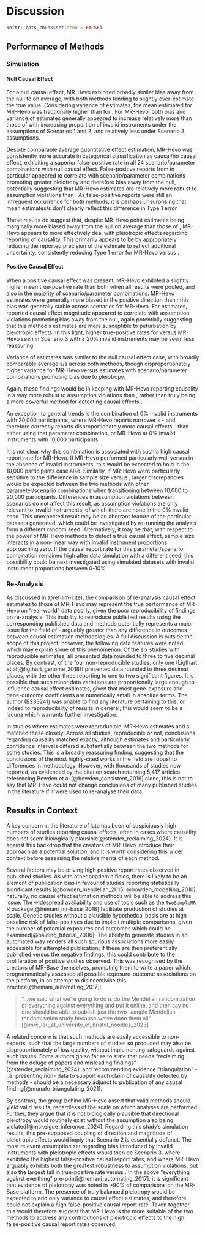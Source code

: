 # Discussion

```r
knitr::opts_chunk$set(echo = FALSE)
```


## Performance of Methods 

### Simulation

#### Null Causal Effect
\leavevmode\newline For a null causal effect, MR-Hevo exhibited broadly similar bias away from the null to \acr{WME} on average, with both methods tending to slightly over-estimate the true value. Considering variance of estimates, the mean estimated \acr{SE} for MR-Hevo was fractionally higher than for \acr{WME}. For MR-Hevo, both bias and variance of estimates generally appeared to increase relatively more than those of \acr{WME} with increasing proportion of invalid instruments under the assumptions of Scenarios 1 and 2, and relatively less under Scenario 3 assumptions.

Despite comparable average quantitative effect estimation, MR-Hevo was consistently more accurate in categorical classification as causal/no causal effect, exhibiting a superior false-positive rate in all 24 scenario/parameter combinations with null causal effect. False-positive reports from \acr{WME} in particular appeared to correlate with scenario/parameter combinations promoting greater pleiotropy and therefore bias away from the null, potentially suggesting that MR-Hevo estimates are relatively more robust to assumption violations than \acr{WME}. As false-positive reports were still an infrequent occurrence for both methods, it is perhaps unsurprising that mean estimates/\acr{SE}s don't clearly reflect this difference in Type 1 error. 

These results do suggest that, despite MR-Hevo point estimates being marginally more biased away from the null on average than those of \acr{WME}, MR-Hevo appears to more effectively deal with pleiotropic effects regarding reporting of causality. This primarily appears to be by appropriately reducing the reported precision of the estimate to reflect additional uncertainty, consistently reducing Type 1 error for MR-Hevo versus \acr{WME}. 

#### Positive Causal Effect
\leavevmode\newline When a positive causal effect was present, MR-Hevo exhibited a slightly higher mean true-positive rate than \acr{WME} both when all results were pooled, and also in the majority of scenario/parameter combinations. MR-Hevo estimates were generally more biased in the positive direction than \acr{WME}; this bias was generally stable across scenarios for MR-Hevo. For \acr{WME} estimates, reported causal effect magnitude appeared to correlate with assumption violations promoting bias away from the null, again potentially suggesting that this method's estimates are more susceptible to peturbation by pleiotropic effects. In this light, higher true-positive rates for \acr{WME} versus MR-Hevo seen in Scenario 3 with $\ge$ 20% invalid instruments may be seem less reassuring. 

Variance of estimates was similar to the null causal effect case, with broadly comparable average \acr{SE}s/\acr{CI}s across both methods, though disproportionately higher variance for MR-Hevo versus \acr{WME} estimates with scenario/parameter combinations promoting bias due to pleiotropy.

Again, these findings would be in keeping with MR-Hevo reporting causality in a way more robust to assumption violations than \acr{WME}, rather than \acr{WME} truly being a more powerful method for detecting causal effects..

An exception to general trends is the combination of 0% invalid instruments with 20,000 participants, where MR-Hevo reports narrower \acr{CI}s - and therefore correctly reports disproportionately more causal effects - than either \acr{WME} using that parameter combination, or MR-Hevo at 0% invalid instruments with 10,000 participants.

It is not clear why this combination is associated with such a high causal report rate for MR-Hevo. If MR-Hevo performed particularly well versus \acr{WME} in the absence of invalid instruments, this would be expected to hold in the 10,000 participants case also. Similarly, if MR-Hevo were particularly sensitive to the difference in sample size versus \acr{WME}, larger discrepancies would be expected between the two methods with other parameter/scenario combinations when transitioning between 10,000 to 20,000 participants. Differences in assumption violations between scenarios do not affect this result, as assumption violations are only relevant to invalid instruments, of which there are none in the 0% invalid case. This unexpected result may be an aberrant feature of the particular datasets generated, which could be investigated by re-running the analysis from a different random seed. Alternatively, it may be that, with respect to the power of MR-Hevo methods to detect a true causal effect, sample size interacts in a non-linear way with invalid instrument proportions approaching zero. If the causal report rate for this parameter/scenario combination remained high after data simulation with a different seed, this possibility could be next investigated using simulated datasets with invalid instrument proportions between 0-10%.

### Re-Analysis

As discussed in \@ref(lim-cite), the comparison of re-analysis \acr{WME} causal effect estimates to those of MR-Hevo may represent the true performance of MR-Hevo on "real-world" data poorly, given the poor reproducibility of \acr{WME} findings on re-analysis. This inability to reproduce published results using the corresponding published data and methods potentially represents a major issue for the field of \acr{MR} - arguably greater than any difference in outcomes between causal estimation methodologies. A full discussion is outside the scope of this project; however, the following data features were noted which may explain some of this phenomenon. Of the six studies with reproducible \acr{WME} estimates, all presented data rounded to three to five decimal places. By contrast, of the four non-reproducible studies, only one (Ligthart et al[@ligthart_genome_2018]) presented data rounded to three decimal places, with the other three reporting to one to two significant figures. It is possible that such minor data variations are proportionally large enough to influence causal effect estimates, given that most gene-exposure and gene-outcome coefficients are numerically small in absolute terms. The author (B233241) was unable to find any literature pertaining to this, or indeed to reproducibility of \acr{MR} results in general; this would seem to be a lacuna which warrants further investigation.

In studies where \acr{WME} estimates were reproducible, MR-Hevo estimates and \acr{CI}s matched these closely. Across all studies, reproducible or not, conclusions regarding causality matched exactly, although estimates and particularly confidence intervals differed substantially between the two methods for some studies. This is a broadly reassuring finding, suggesting that the conclusions of the most highly-cited works in the field are robust to differences in methodology. However, with thousands of \acr{MR} studies now reported, as evidenced by the citation search returning 5,417 articles referencing Bowden et al [@bowden_consistent_2016] alone, this is not to say that MR-Hevo could not change conclusions of many published \acr{MR} studies in the literature if it were used to re-analyse their data.

## Results in Context

A key concern in the \acr{MR} literature of late has been of suspiciously high numbers of studies reporting causal effects, often in cases where causality does not seem biologically plausible[@stender_reclaiming_2024]. It is against this backdrop that the creators of MR-Hevo introduce their approach as a potential solution, and it is worth considering this wider context before assessing the relative merits of each method.

Several factors may be driving high positive report rates observed in published \acr{MR} studies. As with other academic fields, there is likely to be an element of publication bias in favour of studies reporting statistically significant results [@bowden_mendelian_2015; @bowden_modelling_2010]; naturally, no causal effect estimation methods will be able to address this issue. The widespread availability and use of tools such as the `TwoSampleMR` R package[@hemani_mr-base_2018] facilitate production of \acr{MR} studies at scale. Genetic studies without a plausible hypothetical basis are at high baseline risk of false positives due to implicit multiple comparisons, given the number of potential exposures and outcomes which could be examined[@balding_tutorial_2006]. The ability to generate \acr{MR} studies in an automated way renders all such spurious associations more easily accessible for attempted publication; if these are then preferentially published versus the negative findings, this could contribute to the proliferation of positive \acr{MR} studies observed. This was recognised by the creators of MR-Base themselves, prompting them to write a paper which programmatically assessed all possible exposure-outcome associations on the platform, in an attempt to disincentivise this practice[@hemani_automating_2017]:

>"...we said what we're going to do is do the Mendelian randomization of everything against everything and put it online, and then say no one should be able to publish just the two-sample Mendelian randomization study because we've done them all" [@mrc_ieu_at_university_of_bristol_noodles_2023]

A related concern is that such methods are easily accessible to non-experts, such that the large numbers of studies so produced may also be disproportionately of low quality, without implementing safeguards against such issues. Some authors go so far as to state that \acr{MR} needs "reclaiming...from the deluge of papers and misleading findings" [@stender_reclaiming_2024], and recommending evidence "triangulation" - i.e. presenting non-\acr{MR} data to support each claim of causality detected by \acr{MR} methods - should be a necessary adjunct to publication of any causal \acr{MR} finding[@munafo_triangulating_2021].

By contrast, the group behind MR-Hevo assert that valid methods should yield valid results, regardless of the scale on which analyses are performed. Further, they argue that it is not biologically plausible that directional pleiotropy would routinely exist without the \acr{InSIDE} assumption also being violated[@mckeigue_inference_2024]. Regarding this study's simulation results, this pre-supposed coupling of direction and magnitude of pleiotropic effects would imply that Scenario 2 is essentially defunct. The most relevant assumption set regarding bias introduced by invalid instruments with pleiotropic effects would then be Scenario 3, where \acr{WME} exhibited the highest false-positive causal report rates, and where MR-Hevo arguably exhibits both the greatest robustness to assumption violations, but also the largest fall in true-positive rate versus \acr{WME}. In the above "everything against everthing" pre-print[@hemani_automating_2017], it is significant that evidence of pleiotropy was noted in >90% of comparisons on the MR-Base platform. The presence of truly balanced pleiotropy would be expected to add only variance to causal effect estimates, and therefore could not explain a high false-positive causal report rate. Taken together, this would therefore suggest that MR-Hevo is the more suitable of the two methods to address any contributions of pleiotropic effects to the high false-positive causal report rates observed.

<!-- ?Resources e.g. compute -->



\newpage
